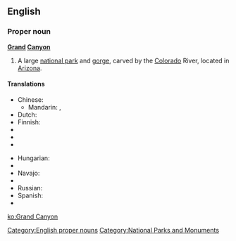 ==English==
{{wikipedia}}

===Proper noun===
'''[[grand|Grand]] [[canyon|Canyon]]'''

# A large [[national park]] and [[gorge]], carved by the [[Colorado]] River, located in [[Arizona]].

====Translations====
{{trans-top}}
* Chinese:
** Mandarin: {{t|zh|科羅拉多大峽谷|sc=Hani}}, {{t|zh|科罗拉多大峡谷|tr=Kēluólāduō Dàxiágǔ|sc=Hani}}
* Dutch: {{t|nl|Grand Canyon}}
* Finnish: {{t|fi|Grand Canyon}}
* {{trreq|French}}
* {{trreq|German}}
* {{trreq|Greek}}
{{trans-mid}}
* Hungarian: {{t|hu|Grand Canyon}}
* {{trreq|Japanese}}
* Navajo: {{tø|nv|Bida'há'aazt'i' tsékoh}}
* {{trreq|Portuguese}}
* Russian: {{t|ru|Гранд-Каньон|m|sc=Cyrl|tr=Grand-Kan'jón}}
* Spanish: {{t|es|Gran Cañón|m}}
* {{trreq|Thai}}
{{trans-bottom}}

[[Category:English proper nouns]]
[[Category:National Parks and Monuments]]

[[ko:Grand Canyon]]